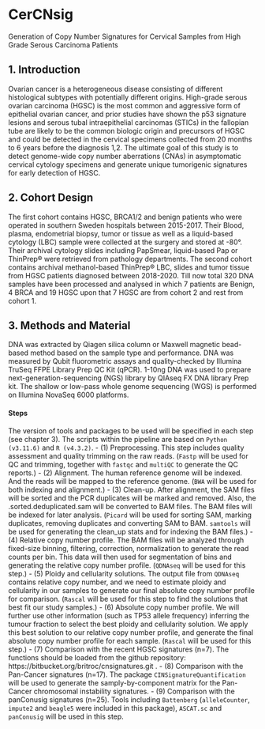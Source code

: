 # CerCNsig
Generation of Copy Number Signatures for Cervical Samples from High Grade Serous Carcinoma Patients

## 1. Introduction

Ovarian cancer is a heterogeneous disease consisting of different
histological subtypes with potentially different origins. High-grade
serous ovarian carcinoma (HGSC) is the most common and aggressive form
of epithelial ovarian cancer, and prior studies have shown the p53
signature lesions and serous tubal intraepithelial carcinomas (STICs) in
the fallopian tube are likely to be the common biologic origin and
precursors of HGSC and could be detected in the cervical specimens
collected from 20 months to 6 years before the diagnosis 1,2. The
ultimate goal of this study is to detect genome-wide copy number
aberrations (CNAs) in asymptomatic cervical cytology specimens and
generate unique tumorigenic signatures for early detection of HGSC.

## 2. Cohort Design

The first cohort contains HGSC, BRCA1/2 and benign patients who were
operated in southern Sweden hospitals between 2015-2017. Their Blood,
plasma, endometrial biopsy, tumor or tissue as well as a liquid-based
cytology (LBC) sample were collected at the surgery and stored at -80°.
Their archival cytology slides including PapSmear, liquid-based Pap or
ThinPrep® were retrieved from pathology departments. The second cohort
contains archival methanol-based ThinPrep® LBC, slides and tumor tissue
from HGSC patients diagnosed between 2018-2020. Till now total 320 DNA
samples have been processed and analysed in which 7 patients are Benign,
4 BRCA and 19 HGSC upon that 7 HGSC are from cohort 2 and rest from
cohort 1.

## 3. Methods and Material
DNA was extracted by Qiagen silica column or Maxwell magnetic bead-based
method based on the sample type and performance. DNA was measured by
Qubit fluorometric assays and quality-checked by Illumina TruSeq FFPE
Library Prep QC Kit (qPCR). 1-10ng DNA was used to prepare
next-generation-sequencing (NGS) library by QIAseq FX DNA library Prep
kit. The shallow or low-pass whole genome sequencing (WGS) is performed
on Illumina NovaSeq 6000 platforms.

#### Steps
The version of tools and packages to be used will be specified in each step (see chapter 3). The scripts within the pipeline are based on `Python (v3.11.6)` and `R (v4.3.2)`.
- (1) Preprocessing. This step includes quality assessment and quality trimming on the raw reads. (`Fastp` will be used for QC and trimming, together with `fastqc` and `multiQC` to generate the QC reports.)
- (2) Alignment. The human reference genome will be indexed. And the reads will be mapped to the reference genome. (`BWA` will be used for both indexing and alignment.)
- (3) Clean-up. After alignment, the SAM files will be sorted and the PCR duplicates will be marked and removed. Also, the .sorted.deduplicated.sam will be converted to BAM files. The BAM files will be indexed for later analysis. (`Picard` will be used for sorting SAM, marking duplicates, removing duplicates and converting SAM to BAM. `samtools` will be used for generating the clean_up stats and for indexing the BAM files.)
- (4) Relative copy number profile. The BAM files will be analyzed through fixed-size binning, filtering, correction, normalization to generate the read counts per bin. This data will then used for segmentation of bins and generating the relative copy number profile. (`QDNAseq` will be used for this step.)
- (5) Ploidy and cellularity solutions. The output file from `QDNAseq` contains relative copy number, and we need to estimate ploidy and cellularity in our samples to generate our final absolute copy number profile for comparison. (`Rascal` will be used for this step to find the solutions that best fit our study samples.)
- (6) Absolute copy number profile. We will further use other information (such as TP53 allele frequency) inferring the tumour fraction to select the best ploidy and cellularity solution. We apply this best solution to our relative copy number profile, and generate the final absolute copy number profile for each sample. (`Rascal` will be used for this step.)
- (7) Comparison with the recent HGSC signatures (n=7). The functions should be loaded from the github repository: https://bitbucket.org/britroc/cnsignatures.git .
- (8) Comparison with the Pan-Cancer signatures (n=17). The package `CINSignatureQuantification` will be used to generate the samply-by-component matrix for the Pan-Cancer chromosomal instability signatures.
- (9) Comparison with the panConusig signatures (n=25). Tools including `Battenberg` (`alleleCounter`, `impute2` and `beagle5` were included in this package), `ASCAT.sc` and `panConusig` will be used in this step.  
